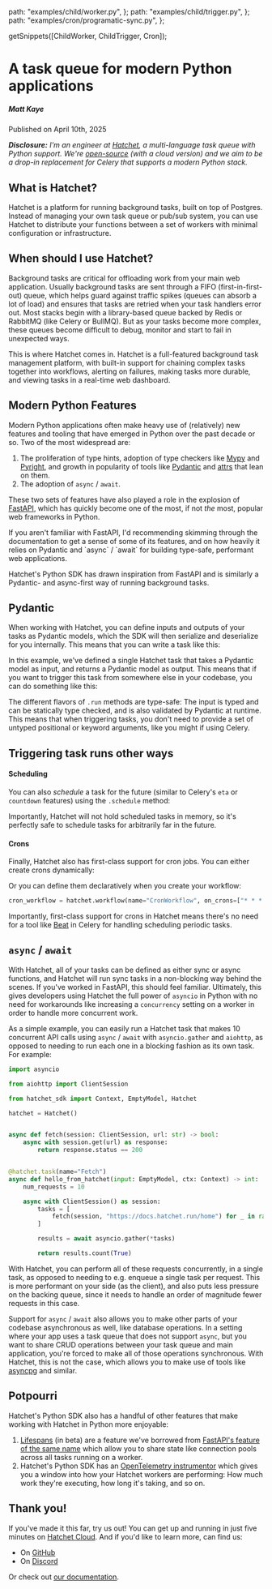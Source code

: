 
  path: "examples/child/worker.py",
};
  path: "examples/child/trigger.py",
};
  path: "examples/cron/programatic-sync.py",
};

  getSnippets([ChildWorker, ChildTrigger, Cron]);

# **A task queue for modern Python applications**

<div className="w-full pb-4 mx-auto border-b shadow-md flex flex-row justify-between items-center mt-10">
  <h5 className="text-xl font-bold tracking-tight text-foreground">
    Matt Kaye
  </h5>
  <p className="font-light text-foreground">Published on April 10th, 2025</p>
</div>

_**Disclosure:** I'm an engineer at [Hatchet](https://hatchet.run), a multi-language task queue with Python support. We're [open-source](https://github.com/hatchet-dev/hatchet) (with a cloud version) and we aim to be a drop-in replacement for Celery that supports a modern Python stack._

## What is Hatchet?

Hatchet is a platform for running background tasks, built on top of Postgres. Instead of managing your own task queue or pub/sub system, you can use Hatchet to distribute your functions between a set of workers with minimal configuration or infrastructure.

## When should I use Hatchet?

Background tasks are critical for offloading work from your main web application. Usually background tasks are sent through a FIFO (first-in-first-out) queue, which helps guard against traffic spikes (queues can absorb a lot of load) and ensures that tasks are retried when your task handlers error out. Most stacks begin with a library-based queue backed by Redis or RabbitMQ (like Celery or BullMQ). But as your tasks become more complex, these queues become difficult to debug, monitor and start to fail in unexpected ways.

This is where Hatchet comes in. Hatchet is a full-featured background task management platform, with built-in support for chaining complex tasks together into workflows, alerting on failures, making tasks more durable, and viewing tasks in a real-time web dashboard.

## Modern Python Features

Modern Python applications often make heavy use of (relatively) new features and tooling that have emerged in Python over the past decade or so. Two of the most widespread are:

1. The proliferation of type hints, adoption of type checkers like [Mypy](https://mypy-lang.org/) and [Pyright](https://microsoft.github.io/pyright/#/), and growth in popularity of tools like [Pydantic](https://docs.pydantic.dev/latest/) and [attrs](https://www.attrs.org/en/stable/) that lean on them.
2. The adoption of `async` / `await`.

These two sets of features have also played a role in the explosion of [FastAPI](https://fastapi.tiangolo.com/), which has quickly become one of the most, if not _the_ most, popular web frameworks in Python.

<Callout type="info" emoji="⚡️">
  If you aren't familiar with FastAPI, I'd recommending skimming through the
  documentation to get a sense of some of its features, and on how heavily it
  relies on Pydantic and `async` / `await` for building type-safe, performant
  web applications.
</Callout>

Hatchet's Python SDK has drawn inspiration from FastAPI and is similarly a Pydantic- and async-first way of running background tasks.

## Pydantic

When working with Hatchet, you can define inputs and outputs of your tasks as Pydantic models, which the SDK will then serialize and deserialize for you internally. This means that you can write a task like this:

<GithubSnippet src={ChildWorker} target="Simple" />

In this example, we've defined a single Hatchet task that takes a Pydantic model as input, and returns a Pydantic model as output. This means that if you want to trigger this task from somewhere else in your codebase, you can do something like this:

<GithubSnippet src={ChildTrigger} target="Running a Task" />

The different flavors of `.run` methods are type-safe: The input is typed and can be statically type checked, and is also validated by Pydantic at runtime. This means that when triggering tasks, you don't need to provide a set of untyped positional or keyword arguments, like you might if using Celery.

## Triggering task runs other ways

#### Scheduling

You can also _schedule_ a task for the future (similar to Celery's `eta` or `countdown` features) using the `.schedule` method:

<GithubSnippet src={ChildTrigger} target="Schedule a Task" />

Importantly, Hatchet will not hold scheduled tasks in memory, so it's perfectly safe to schedule tasks for arbitrarily far in the future.

#### Crons

Finally, Hatchet also has first-class support for cron jobs. You can either create crons dynamically:

<GithubSnippet src={Cron} target="Create" />

Or you can define them declaratively when you create your workflow:

```python
cron_workflow = hatchet.workflow(name="CronWorkflow", on_crons=["* * * * *"])
```

Importantly, first-class support for crons in Hatchet means there's no need for a tool like [Beat](https://docs.celeryq.dev/en/latest/userguide/periodic-tasks.html#introduction) in Celery for handling scheduling periodic tasks.

## `async` / `await`

With Hatchet, all of your tasks can be defined as either sync or async functions, and Hatchet will run sync tasks in a non-blocking way behind the scenes. If you've worked in FastAPI, this should feel familiar. Ultimately, this gives developers using Hatchet the full power of `asyncio` in Python with no need for workarounds like increasing a `concurrency` setting on a worker in order to handle more concurrent work.

As a simple example, you can easily run a Hatchet task that makes 10 concurrent API calls using `async` / `await` with `asyncio.gather` and `aiohttp`, as opposed to needing to run each one in a blocking fashion as its own task. For example:

```python
import asyncio

from aiohttp import ClientSession

from hatchet_sdk import Context, EmptyModel, Hatchet

hatchet = Hatchet()


async def fetch(session: ClientSession, url: str) -> bool:
    async with session.get(url) as response:
        return response.status == 200


@hatchet.task(name="Fetch")
async def hello_from_hatchet(input: EmptyModel, ctx: Context) -> int:
    num_requests = 10

    async with ClientSession() as session:
        tasks = [
            fetch(session, "https://docs.hatchet.run/home") for _ in range(num_requests)
        ]

        results = await asyncio.gather(*tasks)

        return results.count(True)
```

With Hatchet, you can perform all of these requests concurrently, in a single task, as opposed to needing to e.g. enqueue a single task per request. This is more performant on your side (as the client), and also puts less pressure on the backing queue, since it needs to handle an order of magnitude fewer requests in this case.

Support for `async` / `await` also allows you to make other parts of your codebase asynchronous as well, like database operations. In a setting where your app uses a task queue that does not support `async`, but you want to share CRUD operations between your task queue and main application, you're forced to make all of those operations synchronous. With Hatchet, this is not the case, which allows you to make use of tools like [asyncpg](https://github.com/MagicStack/asyncpg) and similar.

## Potpourri

Hatchet's Python SDK also has a handful of other features that make working with Hatchet in Python more enjoyable:

1. [Lifespans](../home/lifespans.mdx) (in beta) are a feature we've borrowed from [FastAPI's feature of the same name](https://fastapi.tiangolo.com/advanced/events/) which allow you to share state like connection pools across all tasks running on a worker.
2. Hatchet's Python SDK has an [OpenTelemetry instrumentor](../home/opentelemetry) which gives you a window into how your Hatchet workers are performing: How much work they're executing, how long it's taking, and so on.

## Thank you!

If you've made it this far, try us out! You can get up and running in just five minutes on [Hatchet Cloud](https://cloud.onhatchet.run/). And if you'd like to learn more, can find us:

- On [GitHub](https://github.com/hatchet-dev/hatchet)
- On [Discord](https://hatchet.run/discord)

Or check out [our documentation](https://docs.hatchet.run/).
